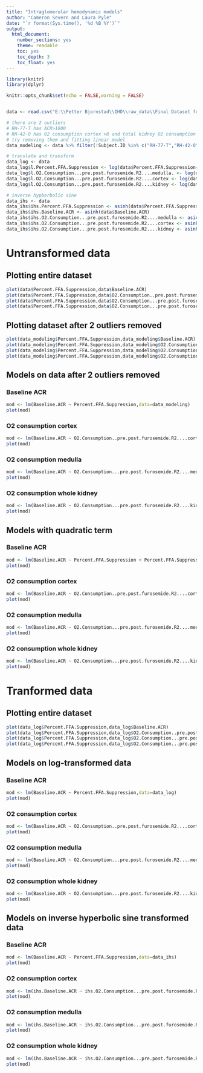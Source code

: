 ```yaml
---
title: "Intraglomerular hemodynamic models"
author: "Cameron Severn and Laura Pyle"
date: "`r format(Sys.time(), '%d %B %Y')`"
output:
  html_document:
    number_sections: yes
    theme: readable
    toc: yes
    toc_depth: 3
    toc_float: yes
---
```


```r
library(knitr)
library(dplyr)

knitr::opts_chunk$set(echo = FALSE,warning = FALSE)


data <- read.csv("E:\\Petter Bjornstad\\IHD\\raw_data\\Final Dataset for analysis.csv")

# there are 2 outliers
# RH-77-T has ACR>1000
# RH-42-O has O2 consumption cortex >8 and total kidney O2 consumption >9
# try removing them and fitting linear model
data_modeling <- data %>% filter(!Subject.ID %in% c("RH-77-T","RH-42-O"))

# translate and transform
data_log <- data
data_log$l.Percent.FFA.Suppression <- log(data$Percent.FFA.Suppression+11)
data_log$l.O2.Consumption...pre.post.furosemide.R2....medulla. <- log(data$O2.Consumption...pre.post.furosemide.R2....medulla.+11)
data_log$l.O2.Consumption...pre.post.furosemide.R2....cortex <- log(data$O2.Consumption..pre.post.furosemide.R2....cortex.+11)
data_log$l.O2.Consumption...pre.post.furosemide.R2....kidney <- log(data$O2.Consumption...pre.post.furosemide.R2....kidney.+11)

# inverse hypberbolic sine
data_ihs <- data
data_ihs$ihs.Percent.FFA.Suppression <- asinh(data$Percent.FFA.Suppression)
data_ihs$ihs.Baseline.ACR <- asinh(data$Baseline.ACR)
data_ihs$ihs.O2.Consumption...pre.post.furosemide.R2....medulla <- asinh(data$O2.Consumption...pre.post.furosemide.R2....medulla)
data_ihs$ihs.O2.Consumption...pre.post.furosemide.R2....cortex <- asinh(data$O2.Consumption..pre.post.furosemide.R2....cortex.)
data_ihs$ihs.O2.Consumption...pre.post.furosemide.R2....kidney <- asinh(data$O2.Consumption...pre.post.furosemide.R2....kidney.)
```

# Untransformed data

## Plotting entire dataset 

```r

plot(data$Percent.FFA.Suppression,data$Baseline.ACR)
plot(data$Percent.FFA.Suppression,data$O2.Consumption..pre.post.furosemide.R2....cortex.)
plot(data$Percent.FFA.Suppression,data$O2.Consumption...pre.post.furosemide.R2....medulla.)
plot(data$Percent.FFA.Suppression,data$O2.Consumption...pre.post.furosemide.R2....kidney.)
```

## Plotting dataset after 2 outliers removed

```r

plot(data_modeling$Percent.FFA.Suppression,data_modeling$Baseline.ACR)
plot(data_modeling$Percent.FFA.Suppression,data_modeling$O2.Consumption..pre.post.furosemide.R2....cortex.)
plot(data_modeling$Percent.FFA.Suppression,data_modeling$O2.Consumption...pre.post.furosemide.R2....medulla.)
plot(data_modeling$Percent.FFA.Suppression,data_modeling$O2.Consumption...pre.post.furosemide.R2....kidney.)
```

## Models on data after 2 outliers removed

### Baseline ACR

```r
mod <- lm(Baseline.ACR ~ Percent.FFA.Suppression,data=data_modeling)
plot(mod)
```

### O2 consumption cortex

```r
mod <- lm(Baseline.ACR ~ O2.Consumption..pre.post.furosemide.R2....cortex.,data=data_modeling)
plot(mod)
```

### O2 consumption medulla

```r
mod <- lm(Baseline.ACR ~ O2.Consumption...pre.post.furosemide.R2....medulla.,data=data_modeling)
plot(mod)
```

### O2 consumption whole kidney

```r
mod <- lm(Baseline.ACR ~ O2.Consumption...pre.post.furosemide.R2....kidney.,data=data_modeling)
plot(mod)
```

## Models with quadratic term

### Baseline ACR

```r
mod <- lm(Baseline.ACR ~ Percent.FFA.Suppression + Percent.FFA.Suppression^2,data=data_modeling)
plot(mod)
```

### O2 consumption cortex

```r
mod <- lm(Baseline.ACR ~ O2.Consumption..pre.post.furosemide.R2....cortex.^2,data=data_modeling)
plot(mod)
```

### O2 consumption medulla

```r
mod <- lm(Baseline.ACR ~ O2.Consumption...pre.post.furosemide.R2....medulla.^2,data=data_modeling)
plot(mod)
```

### O2 consumption whole kidney

```r
mod <- lm(Baseline.ACR ~ O2.Consumption...pre.post.furosemide.R2....kidney.^2,data=data_modeling)
plot(mod)
```

# Tranformed data

## Plotting entire dataset 

```r
plot(data_log$Percent.FFA.Suppression,data_log$Baseline.ACR)
plot(data_log$Percent.FFA.Suppression,data_log$O2.Consumption..pre.post.furosemide.R2....cortex.)
plot(data_log$Percent.FFA.Suppression,data_log$O2.Consumption...pre.post.furosemide.R2....medulla.)
plot(data_log$Percent.FFA.Suppression,data_log$O2.Consumption...pre.post.furosemide.R2....kidney.)
```

## Models on log-transformed data

### Baseline ACR

```r
mod <- lm(Baseline.ACR ~ Percent.FFA.Suppression,data=data_log)
plot(mod)
```

### O2 consumption cortex

```r
mod <- lm(Baseline.ACR ~ O2.Consumption..pre.post.furosemide.R2....cortex.,data=data_log)
plot(mod)
```

### O2 consumption medulla

```r
mod <- lm(Baseline.ACR ~ O2.Consumption...pre.post.furosemide.R2....medulla.,data=data_log)
plot(mod)
```

### O2 consumption whole kidney

```r
mod <- lm(Baseline.ACR ~ O2.Consumption...pre.post.furosemide.R2....kidney.,data=data_log)
plot(mod)
```

## Models on inverse hyperbolic sine transformed data

### Baseline ACR

```r
mod <- lm(Baseline.ACR ~ Percent.FFA.Suppression,data=data_ihs)
plot(mod)
```

### O2 consumption cortex

```r
mod <- lm(ihs.Baseline.ACR ~ ihs.O2.Consumption...pre.post.furosemide.R2....cortex,data=data_ihs)
plot(mod)
```

### O2 consumption medulla

```r
mod <- lm(ihs.Baseline.ACR ~ ihs.O2.Consumption...pre.post.furosemide.R2....medulla,data=data_ihs)
plot(mod)
```

### O2 consumption whole kidney

```r
mod <- lm(ihs.Baseline.ACR ~ ihs.O2.Consumption...pre.post.furosemide.R2....kidney,data=data_ihs)
plot(mod)
```